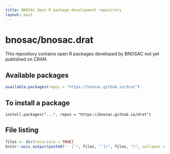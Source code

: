 ```yaml
---
title: BNOSAC Open R package development repository
layout: post
---
```


# bnosac/bnosac.drat

This repository contains open R packages developed by BNOSAC not yet published on CRAN.

## Available packages

```r
available.packages(repos = "https://bnosac.github.io/drat")
``` 

## To install a package

```
install.packages("...", repos = "https://bnosac.github.io/drat")
``` 

## File listing

```r
files <- dir(recursive = TRUE)
knitr::asis_output(paste0("- [`", files, "`](", files, ")", collapse = "\n"))
```
